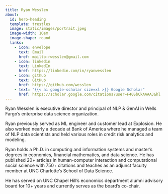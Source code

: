 ```yaml
---
title: Ryan Wesslen
about:
  id: hero-heading
  template: trestles
  image: static/images/portrait.jpeg
  image-width: 10em
  image-shape: round
  links:
    - icon: envelope
      text: Email
      href: mailto:rwesslen@gmail.com
    - icon: linkedin
      text: LinkedIn
      href: https://linkedin.com/in/ryanwesslen
    - icon: github
      text: GitHub
      href: https://github.com/wesslen
    - text: "{{< ai google-scholar size=xl >}} Google Scholar"
      href: https://scholar.google.com/citations?user=F40SbCkAAAAJ&hl
---
```


:::{#hero-heading}

Ryan Wesslen is executive director and principal of NLP & GenAI in Wells Fargo's enterprise data science organization.

Ryan previously served as ML engineer and customer lead at Explosion. He also worked nearly a decade at Bank of America where he managed a team of NLP data scientists and held various roles in credit risk analytics and modeling. 

Ryan holds a Ph.D. in computing and information systems and master's degrees in economics, financial mathematics, and data science. He has published 20+ articles in human-computer interaction and computational social science with 750+ citations and teaches as an adjunct faculty member at UNC Charlotte's School of Data Science.

He has served on UNC Chapel Hill's economics department alumni advisory board for 10+ years and currently serves as the board's co-chair.

:::
